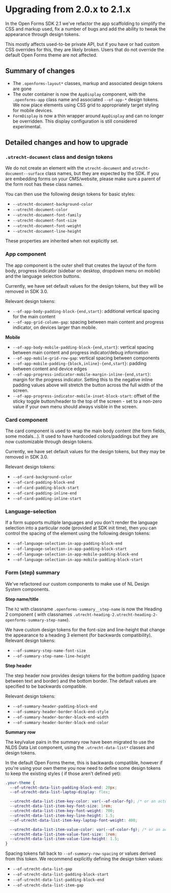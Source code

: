 
<Meta title="Developers / Upgrade notes / 2.1.0" />

# Upgrading from 2.0.x to 2.1.x

In the Open Forms SDK 2.1 we've refactor the app scaffolding to simplify the CSS and markup used,
fix a number of bugs and add the ability to tweak the appearance through design tokens.

This mostly affects used-to-be private API, but if you have or had custom CSS overrides for this,
they are likely broken. Users that do not override the default Open Forms theme are not affected.

## Summary of changes

- The `.openforms-layout*` classes, markup and associated design tokens are gone
- The outer container is now the `AppDisplay` component, with the `.openforms-app` class name and
  associated `--of-app-*` design tokens. We now place elements using CSS grid to appropriately
  target styling for mobile devices.
- `FormDisplay` is now a thin wrapper around `AppDisplay` and can no longer be overridden. This
  display configuration is still considered experimental.

## Detailed changes and how to upgrade

### `.utrecht-document` class and design tokens

We do not create an element with the `utrecht-document` and `utrecht-document--surface` class names,
but they are expected by the SDK. If you are embedding forms on your CMS/website, please make sure a
parent of the form root has these class names.

You can then use the following design tokens for basic styles:

- `--utrecht-document-background-color`
- `--utrecht-document-color`
- `--utrecht-document-font-family`
- `--utrecht-document-font-size`
- `--utrecht-document-font-weight`
- `--utrecht-document-line-height`

These properties are inherited when not explicitly set.

### App component

The app component is the outer shell that creates the layout of the form body, progress indicator
(sidebar on desktop, dropdown menu on mobile) and the language selection buttons.

Currently, we have set default values for the design tokens, but they will be removed in SDK 3.0.

Relevant design tokens:

- `--of-app-body-padding-block-{end,start}`: additional vertical spacing for the main content
- `--of-app-grid-column-gap`: spacing between main content and progress indicator, on devices larger
  than mobile.

**Mobile**

- `--of-app-body-mobile-padding-block-{end,start}`: vertical spacing between main content and
  progress indicator/debug information
- `--of-app-mobile-grid-row-gap`: vertical spacing between components
- `--of-app-mobile-padding-{block,inline}-{end,start}`: padding between content and device edges
- `--of-app-progress-indicator-mobile-margin-inline-{end,start}`: margin for the progress indicator.
  Setting this to the negative inline padding values above will stretch the button across the full
  width of the screen.
- `--of-app-progress-indicator-mobile-inset-block-start`: offset of the sticky toggle button/header
  to the top of the screen - set to a non-zero value if your own menu should always visible in the
  screen.

### Card component

The card component is used to wrap the main body content (the form fields, some modals...). It used
to have hardcoded colors/paddings but they are now customizable through design tokens.

Currently, we have set default values for the design tokens, but they may be removed in SDK 3.0.

Relevant design tokens:

- `--of-card-background-color`
- `--of-card-padding-block-end`
- `--of-card-padding-block-start`
- `--of-card-padding-inline-end`
- `--of-card-padding-inline-start`

### Language-selection

If a form supports multiple languages and you don't render the language selection into a particular
node (provided at SDK init time), then you can control the spacing of the element using the
following design tokens:

- `--of-language-selection-in-app-padding-block-end`
- `--of-language-selection-in-app-padding-block-start`
- `--of-language-selection-in-app-mobile-padding-block-end`
- `--of-language-selection-in-app-mobile-padding-block-start`

### Form (step) summary

We've refactored our custom components to make use of NL Design System components.

**Step name/title**

The `h2` with classname `.openforms-summary__step-name` is now the Heading 2 component ( with
classnames `.utrecht-heading-2.utrecht-heading-2-openforms-summary-step-name`).

We have custom design tokens for the font-size and line-height that change the appearance to a
heading 3 element (for backwards compatibility). Relevant design tokens:

- `--of-summary-step-name-font-size`
- `--of-summary-step-name-line-height`

**Step header**

The step header now provides design tokens for the bottom padding (space between text and border)
and the bottom border. The default values are specified to be backwards compatible.

Relevant design tokens:

- `--of-summary-header-padding-block-end`
- `--of-summary-header-border-block-end-style`
- `--of-summary-header-border-block-end-width`
- `--of-summary-header-border-block-end-color`

**Summary row**

The key/value pairs in the summary row have been migrated to use the NLDS Data List component, using
the `.utrecht-data-list*` classes and design tokens.

In the default Open Forms theme, this is backwards compatible, however if you're using your own
theme you now need to define some design tokens to keep the existing styles ( if those aren't
defined yet):

```css
.your-theme {
  --of-utrecht-data-list-padding-block-end: 20px;
  --of-utrecht-data-list-laptop-display: flex;

  --utrecht-data-list-item-key-color: var(--of-color-fg); /* or an actual color value */
  --utrecht-data-list-item-key-font-size: 1rem;
  --utrecht-data-list-item-key-font-weight: 700;
  --utrecht-data-list-item-key-line-height: 1.5;
  --of-utrecht-data-list-item-key-laptop-font-weight: 400;

  --utrecht-data-list-item-value-color: var(--of-color-fg); /* or an actual color value */
  --utrecht-data-list-item-value-font-size: 1rem;
  --utrecht-data-list-item-value-line-height: 1.5;
}
```

Spacing tokens fall back to `--of-summary-row-spacing` or values derived from this token. We
recommend explicitly defining the design token values:

- `--of-utrecht-data-list-gap`
- `--of-utrecht-data-list-padding-block-start`
- `--of-utrecht-data-list-padding-block-end`
- `--of-utrecht-data-list-item-gap`
